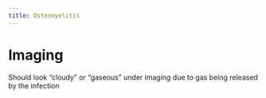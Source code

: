 ```yaml
---
title: Osteomyelitis
---
```




# Imaging

Should look "cloudy" or "gaseous" under imaging due to gas being released by the infection